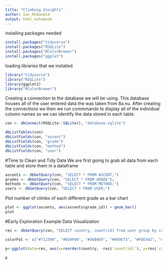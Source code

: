 ```yaml
---
title: "Climbing Insights"
author: Ian McDonald
output: html_notebook
---
```


installing packages needed
```r
install.packages("tidyverse")
install.packages("RSQLite")
install.packages("RColorBrewer")
install.packages("ggplot")
```

loading libraries that we installed
```r
library("tidyverse")
library("RSQLite")
library(ggplot2)
library("RColorBrewer")
```

Creating a connection to the database we will be using. This database houses all of the user entered data the was taken from 8a.nu. After creating the connections we then we run commmands to display all of the individual column names so we can identify the data stored in each table.
```r
con <- dbConnect(RSQLite::SQLite(), "database.sqlite")

dbListTables(con)
dbListFields(con, "ascent")
dbListFields(con, "grade")
dbListFields(con, "method")
dbListFields(con, "user")

```
#Time to Clean and Tidy Data
We are first going to grab all data from each table and store them in a dataframe
```r

ascents <- dbGetQuery(con, "SELECT * FROM ASCENT;")
grades <- dbGetQuery(con, "SELECT * FROM GRADE");
methods <- dbGetQuery(con, "SELECT * FROM METHOD;")
users <- dbGetQuery(con, "SELECT * FROM USER;")

```

Plot number of climbs of each different grade as a bar chart
```r
plot <- ggplot(ascents, aes(ascents$grade_id)) + geom_bar()
plot
```

#Early Exploration
Example Data Visualization
```r
res <- dbGetQuery(con, "SELECT country, count(id) from user group by country order by count(id) desc limit 10;")

colorPal <- c("#712398", "#E69F00", "#56B4E9", "#009E73", "#F0E442", "#0072B2", "#D55E00", "#CC79A7", "#7C8A9B","#DA2391")

p<-ggplot(data=res, aes(x=reorder(country, -res$`count(id)`), y=res$`count(id)`, colour = reorder(country, -res$`count(id)`), fill = reorder(country, -res$`count(id)`))) + geom_bar(stat="identity") + xlab("Country of Residence") + ylab("Number of Climbers")  +scale_color_manual(values=colorPal, aesthetics = c("colour", "fill"), name="Country")

p
```
